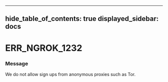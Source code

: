 

---
hide_table_of_contents: true
displayed_sidebar: docs
---


# ERR_NGROK_1232

### Message
We do not allow sign ups from anonymous proxies such as Tor.

<ErrorDetails />



